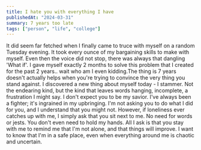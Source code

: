 ```yaml
---
title: I hate you with everything I have
publishedAt: "2024-03-31"
summary: 7 years too late
tags: ["person", "life", "college"]
---
```


It did seem far fetched when I finally came to truce with myself on a random Tuesday evening. It took every ounce of my bargaining skills to make with myself. Even then the voice did not stop, there was always that dangling 'What if'. I gave myself exactly 2 months to solve this problem that I created for the past 2 years.. wait who am I even kidding.The thing is 7 years doesn't actually helps when you're trying to convince the very thing you stand against. I discovered a new thing about myself today - I stammer. Not the endearing kind, but the kind that leaves words hanging, incomplete, a frustration I might say.
I don't expect you to be my savior. I've always been a fighter; it's ingrained in my upbringing. I'm not asking you to do what I did for you, and I understand that you might not. However, if loneliness ever catches up with me, I simply ask that you sit next to me. No need for words or jests. You don't even need to hold my hands. All I ask is that you stay with me to remind me that I'm not alone, and that things will improve. I want to know that I'm in a safe place, even when everything around me is chaotic and uncertain.
